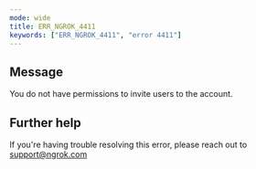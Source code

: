 ```yaml
---
mode: wide
title: ERR_NGROK_4411
keywords: ["ERR_NGROK_4411", "error 4411"]
---
```


## Message

You do not have permissions to invite users to the account.

## Further help

If you're having trouble resolving this error, please reach out to [support@ngrok.com](mailto:support@ngrok.com?subject=Help%20with%20ERR_NGROK_4411)
